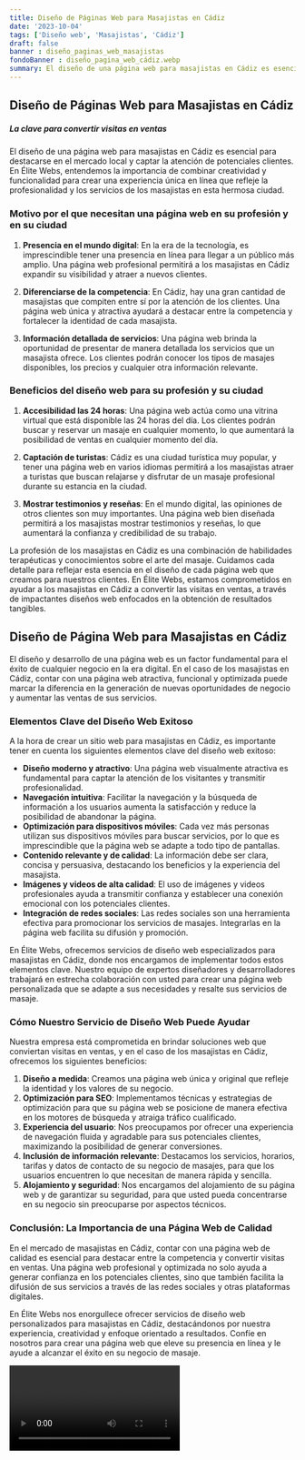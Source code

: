 ```yaml
---
title: Diseño de Páginas Web para Masajistas en Cádiz
date: '2023-10-04'
tags: ['Diseño web', 'Masajistas', 'Cádiz']
draft: false
banner : diseño_paginas_web_masajistas
fondoBanner : diseño_pagina_web_cádiz.webp
summary: El diseño de una página web para masajistas en Cádiz es esencial para destacarse en el mercado local y captar la atención de potenciales clientes. En Élite Webs, entendemos la importancia de combinar creatividad y funcionalidad para crear una experiencia única en línea que refleje la profesionalidad y los servicios de los masajistas en esta hermosa ciudad.
---
```


## Diseño de Páginas Web para Masajistas en Cádiz

##### La clave para convertir visitas en ventas

El diseño de una página web para masajistas en Cádiz es esencial para destacarse en el mercado local y captar la atención de potenciales clientes. En Élite Webs, entendemos la importancia de combinar creatividad y funcionalidad para crear una experiencia única en línea que refleje la profesionalidad y los servicios de los masajistas en esta hermosa ciudad.

### Motivo por el que necesitan una página web en su profesión y en su ciudad

1. **Presencia en el mundo digital**: En la era de la tecnología, es imprescindible tener una presencia en línea para llegar a un público más amplio. Una página web profesional permitirá a los masajistas en Cádiz expandir su visibilidad y atraer a nuevos clientes.

2. **Diferenciarse de la competencia**: En Cádiz, hay una gran cantidad de masajistas que compiten entre sí por la atención de los clientes. Una página web única y atractiva ayudará a destacar entre la competencia y fortalecer la identidad de cada masajista.

3. **Información detallada de servicios**: Una página web brinda la oportunidad de presentar de manera detallada los servicios que un masajista ofrece. Los clientes podrán conocer los tipos de masajes disponibles, los precios y cualquier otra información relevante.

### Beneficios del diseño web para su profesión y su ciudad

1. **Accesibilidad las 24 horas**: Una página web actúa como una vitrina virtual que está disponible las 24 horas del día. Los clientes podrán buscar y reservar un masaje en cualquier momento, lo que aumentará la posibilidad de ventas en cualquier momento del día.

2. **Captación de turistas**: Cádiz es una ciudad turística muy popular, y tener una página web en varios idiomas permitirá a los masajistas atraer a turistas que buscan relajarse y disfrutar de un masaje profesional durante su estancia en la ciudad.

3. **Mostrar testimonios y reseñas**: En el mundo digital, las opiniones de otros clientes son muy importantes. Una página web bien diseñada permitirá a los masajistas mostrar testimonios y reseñas, lo que aumentará la confianza y credibilidad de su trabajo.

La profesión de los masajistas en Cádiz es una combinación de habilidades terapéuticas y conocimientos sobre el arte del masaje. Cuidamos cada detalle para reflejar esta esencia en el diseño de cada página web que creamos para nuestros clientes. En Élite Webs, estamos comprometidos en ayudar a los masajistas en Cádiz a convertir las visitas en ventas, a través de impactantes diseños web enfocados en la obtención de resultados tangibles.

<GifSeo />

<Cta />

## Diseño de Página Web para Masajistas en Cádiz

El diseño y desarrollo de una página web es un factor fundamental para el éxito de cualquier negocio en la era digital. En el caso de los masajistas en Cádiz, contar con una página web atractiva, funcional y optimizada puede marcar la diferencia en la generación de nuevas oportunidades de negocio y aumentar las ventas de sus servicios.

### Elementos Clave del Diseño Web Exitoso

A la hora de crear un sitio web para masajistas en Cádiz, es importante tener en cuenta los siguientes elementos clave del diseño web exitoso:

- **Diseño moderno y atractivo**: Una página web visualmente atractiva es fundamental para captar la atención de los visitantes y transmitir profesionalidad.
- **Navegación intuitiva**: Facilitar la navegación y la búsqueda de información a los usuarios aumenta la satisfacción y reduce la posibilidad de abandonar la página.
- **Optimización para dispositivos móviles**: Cada vez más personas utilizan sus dispositivos móviles para buscar servicios, por lo que es imprescindible que la página web se adapte a todo tipo de pantallas.
- **Contenido relevante y de calidad**: La información debe ser clara, concisa y persuasiva, destacando los beneficios y la experiencia del masajista.
- **Imágenes y videos de alta calidad**: El uso de imágenes y videos profesionales ayuda a transmitir confianza y establecer una conexión emocional con los potenciales clientes.
- **Integración de redes sociales**: Las redes sociales son una herramienta efectiva para promocionar los servicios de masajes. Integrarlas en la página web facilita su difusión y promoción.

En Élite Webs, ofrecemos servicios de diseño web especializados para masajistas en Cádiz, donde nos encargamos de implementar todos estos elementos clave. Nuestro equipo de expertos diseñadores y desarrolladores trabajará en estrecha colaboración con usted para crear una página web personalizada que se adapte a sus necesidades y resalte sus servicios de masaje.

### Cómo Nuestro Servicio de Diseño Web Puede Ayudar

Nuestra empresa está comprometida en brindar soluciones web que conviertan visitas en ventas, y en el caso de los masajistas en Cádiz, ofrecemos los siguientes beneficios:

1. **Diseño a medida**: Creamos una página web única y original que refleje la identidad y los valores de su negocio.
2. **Optimización para SEO**: Implementamos técnicas y estrategias de optimización para que su página web se posicione de manera efectiva en los motores de búsqueda y atraiga tráfico cualificado.
3. **Experiencia del usuario**: Nos preocupamos por ofrecer una experiencia de navegación fluida y agradable para sus potenciales clientes, maximizando la posibilidad de generar conversiones.
4. **Inclusión de información relevante**: Destacamos los servicios, horarios, tarifas y datos de contacto de su negocio de masajes, para que los usuarios encuentren lo que necesitan de manera rápida y sencilla.
5. **Alojamiento y seguridad**: Nos encargamos del alojamiento de su página web y de garantizar su seguridad, para que usted pueda concentrarse en su negocio sin preocuparse por aspectos técnicos.

### Conclusión: La Importancia de una Página Web de Calidad

En el mercado de masajistas en Cádiz, contar con una página web de calidad es esencial para destacar entre la competencia y convertir visitas en ventas. Una página web profesional y optimizada no solo ayuda a generar confianza en los potenciales clientes, sino que también facilita la difusión de sus servicios a través de las redes sociales y otras plataformas digitales.

En Élite Webs nos enorgullece ofrecer servicios de diseño web personalizados para masajistas en Cádiz, destacándonos por nuestra experiencia, creatividad y enfoque orientado a resultados. Confíe en nosotros para crear una página web que eleve su presencia en línea y le ayude a alcanzar el éxito en su negocio de masaje.

<Video />

<CtaBot job='Masajistas' city='Cádiz'/>

<Gmaps query='Cádiz+españa+maps' />
